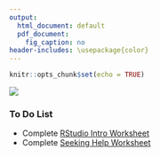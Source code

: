 ---
output:
  html_document: default
  pdf_document:
    fig_caption: no
header-includes: \usepackage{color}
---
 
```{r setup, include=FALSE}
knitr::opts_chunk$set(echo = TRUE)
```
![](../fig/module_1_header.jpg)

### To Do List

* Complete [RStudio Intro Worksheet](http://htmlpreview.github.com/?https://github.com/mydatastory/r_intro_class/blob/master/_episodes_html/rstudio_intro.html)
* Complete [Seeking Help Worksheet](http://htmlpreview.github.com/?https://github.com/mydatastory/r_intro_class/blob/master/_episodes_html/seeking_help.html)


